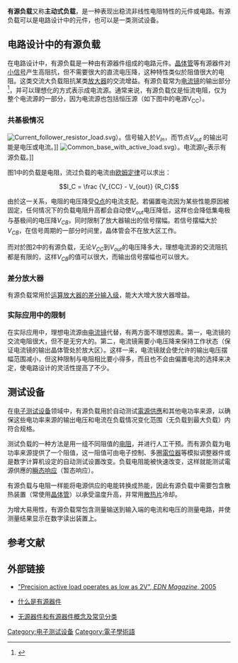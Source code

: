 '''有源负载'''又称'''主动式负载'''，是一种表现出稳流非线性电阻特性的元件或电路。有源负载可以是电路设计中的元件，也可以是一类测试设备。

==电路设计中的有源负载==
在电路设计中，有源负载是一种由有源器件组成的电路元件。[[晶体管|晶体管]]等有源器件对[[小信号|小信号]]产生高阻抗，但不需要很大的直流电压降，这种特性类似於阻值很大的电阻。这类交流大负载阻抗某类[[放大器|放大器]]的交流增益。有源负载常为[[电流镜|电流镜]]的输出部分<ref name=Jaeger>{{cite book 
|author=Richard C. Jaeger, Travis N. Blalock 
|title=Microelectronic Circuit Design 
|year=2004 
|edition=Second Edition 
|publisher=McGraw-Hill Professional 
|location=New York 
|isbn=0072505036 
|url=http://books.google.com/books?id=u6vH4Gsrlf0C&pg=RA1-PA1228&dq=%22active+load%22&as_brr=0&sig=9FuiBTRt73yyuZ7MDR9jSDJye_s 
|page=1228 
|access-date=2010-08-16 
|archive-date=2012-11-13 
|archive-url=https://web.archive.org/web/20121113123614/http://books.google.com/books?id=u6vH4Gsrlf0C&pg=RA1-PA1228&dq=%22active+load%22&as_brr=0&sig=9FuiBTRt73yyuZ7MDR9jSDJye_s 
|dead-url=no 
}}</ref>，并可以理想化的方式表示成电流源。通常来说，有源负载仅是恒流电阻，仅为整个电流源的一部分，因为电流源也包括恒压源（如下图中的电源V<sub>CC</sub>）。

===共基极情况===
[[Image:Current_follower_resistor_load.svg|thumb]]）。信号输入於''V<sub>In</sub>''，而节点''V<sub>out</sub>'' 的输出可能是电压或电流。]]
[[Image:Common_base_with_active_load.svg|right]]）。电流源''I<sub>C</sub>''表示有源负载。]]

图1中的负载是电阻，流过负载的电流由[[欧姆定律|欧姆定律]]可以求出：

::<math>I_C = \frac {V_{CC} - V_{out}} {R_C} </math>

由於这一关系，电阻的电压降受[[Q点|Q点]]的电流支配。若偏置电流因为某些性能原因被固定，任何情况下的负载电阻升高都会自动使''V<sub>out</sub>''电压降低，这样也会降低集电极与基极间的电压降''V<sub>CB</sub>''，同时限制了放大器输出的信号摆幅。若信号摆幅大於''V<sub>CB</sub>''，在信号周期的一部分时间里，晶体管会不在放大区工作。

而对於图2中的有源负载，无论''V<sub>CC</sub>''到''V<sub>out</sub>''的电压降多大，理想电流源的交流阻抗都是有限的，这样''V<sub>CB</sub>''的值可以很大，而输出信号摆幅也可以很大。

=== 差分放大器 ===
有源负载常用於[[运算放大器#差分输入级|运算放大器的差分输入级]]，能大大增大放大器增益。

===实际应用中的限制===
在实际应用中，理想电流源由[[电流镜|电流镜]]代替，有两方面不理想因素。第一，电流镜的交流电阻很大，但不是无穷大的。第二，电流镜需要小电压降来保持工作状态（保证电流镜的输出晶体管处於放大区）。这样一来，电流镜就会使允许的输出电压摆幅范围减小，但这种限制与电阻相比要小得多，而且也不会由偏置电流的选择来决定，使电路设计的灵活性提高了不少。

==测试设备==
在[[电子测试设备|电子测试设备]]领域中，有源负载用於自动测试[[電源供應|電源供應]]和其他电功率来源，以确保这些电功率来源的输出电压和电流在负载情况变化范围（无负载到最大负载）内符合规格。

测试负载的一种方法是用一组不同阻值的[[电阻|电阻]]，并进行人工干预。而有源负载为电功率来源提供了一个阻值，这一阻值可由电子控制、多圈[[電位器|電位器]]等模拟调整器件或是数字计算机设定的自动测试设置改变。负载电阻能被快速改变，这样就能测试電源供應的[[瞬态响应|瞬态响应]]（暂态响应）。

有源负载与电阻一样能将电源供应的电能转换成热能，因此有源负载中需要包含散热装置（常使用[[晶体管|晶体管]]）以承受温度升高，并常用[[散热片|散热片]]冷却。

为增大易用性，有源负载常包含测量输送到输入端的电流和电压的测量电路，并使测量结果显示在数字读出装置上。

== 参考文献 ==
{{reflist}}

== 外部链接 ==
* {{en}}[http://www.edn.com/article/471400-Precision_active_load_operates_as_low_as_2V.php "Precision active load operates as low as 2V", ''EDN Magazine'', 2005]{{dead link|date=2018年1月 |bot=InternetArchiveBot |fix-attempted=yes }}
* {{zh}}[http://blog.21ic.com/user1/5877/archives/2010/66514.html 什么是有源器件]{{dead link|date=2018年3月 |bot=InternetArchiveBot |fix-attempted=yes }}
* {{zh}}[https://web.archive.org/web/20100902131427/http://www.metsky.com/archives/341.html 无源器件和有源器件概念及常见分类]

[[Category:电子测试设备|Category:电子测试设备]]
[[Category:電子學術語|Category:電子學術語]]
